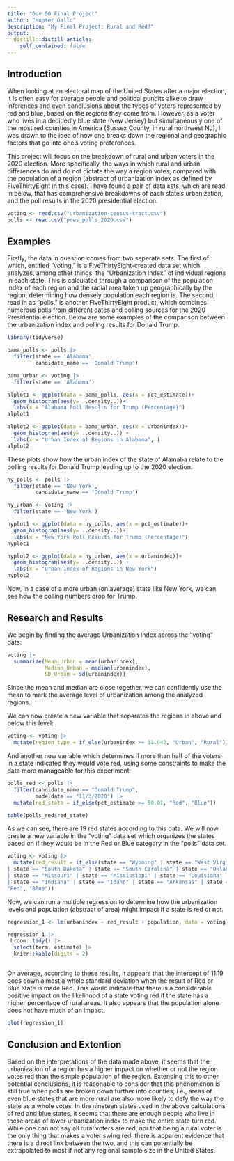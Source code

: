 ```yaml
---
title: "Gov 50 Final Project"
author: "Hunter Gallo"
description: "My Final Project: Rural and Red?"
output:
  distill::distill_article:
    self_contained: false
---
```




## Introduction

When looking at an electoral map of the United States after a major election, it is often easy for average people and political pundits alike to draw inferences and even conclusions about the types of voters represented by red and blue, based on the regions they come from. However, as a voter who lives in a decidedly blue state (New Jersey) but simultaneously one of the most red counties in America (Sussex County, in rural northwest NJ), I was drawn to the idea of how one breaks down the regional and geographic factors that go into one's voting preferences. 

This project will focus on the breakdown of rural and urban voters in the 2020 election. More specifically, the ways in which rural and urban differences do and do not dictate the way a region votes, compared with the population of a region (abstract of urbanization index as defined by FiveThirtyEight in this case). I have found a pair of data sets, which are read in below, that has comprehensive breakdowns of each state's urbanization, and the poll results in the 2020 presidential election. 

```r
voting <- read.csv("urbanization-census-tract.csv")
polls <- read.csv("pres_polls_2020.csv")
```

## Examples

Firstly, the data in question comes from two seperate sets. The first of which, entitled "voting," is a FiveThirtyEight-created data set which analyzes, among other things, the "Urbanization Index" of individual regions in each state. This is calculated through a comparison of the population index of each region and the radial area taken up geographically by the region, determining how densely population each region is. The second, read in as "polls," is another FiveThirtyEight product, which combines numerous polls from different dates and polling sources for the 2020 Presidential election. Below are some examples of the comparison between the urbanization index and polling results for Donald Trump. 

```r
library(tidyverse)

bama_polls <- polls |>
  filter(state == 'Alabama',
         candidate_name == 'Donald Trump')

bama_urban <- voting |>
  filter(state == 'Alabama')

alplot1 <- ggplot(data = bama_polls, aes(x = pct_estimate))+
  geom_histogram(aes(y= ..density..))+
  labs(x = "Alabama Poll Results for Trump (Percentage)")
alplot1

alplot2 <- ggplot(data = bama_urban, aes(x = urbanindex))+
  geom_histogram(aes(y= ..density..)) +
  labs(x = "Urban Index of Regions in Alabama", )
alplot2
```
These plots show how the urban index of the state of Alamaba relate to the polling results for Donald Trump leading up to the 2020 election. 

```r
ny_polls <- polls |>
  filter(state == 'New York',
         candidate_name == 'Donald Trump')

ny_urban <- voting |>
  filter(state == 'New York')

nyplot1 <- ggplot(data = ny_polls, aes(x = pct_estimate))+
  geom_histogram(aes(y= ..density..))+
  labs(x = "New York Poll Results for Trump (Percentage)")
nyplot1

nyplot2 <- ggplot(data = ny_urban, aes(x = urbanindex))+
  geom_histogram(aes(y= ..density..)) +
  labs(x = "Urban Index of Regions in New York")
nyplot2

```

Now, in a case of a more urban (on average) state like New York, we can see how the polling numbers drop for Trump. 

## Research and Results

We begin by finding the average Urbanization Index across the "voting" data:

```r
voting |>
  summarize(Mean_Urban = mean(urbanindex),
            Median_Urban = median(urbanindex),
            SD_Urban = sd(urbanindex))

```

Since the mean and median are close together, we can confidently use the mean to mark the average level of urbanization among the analyzed regions.

We can now create a new variable that separates the regions in above and below this level:

```r
voting <- voting |>
  mutate(region_type = if_else(urbanindex >= 11.042, "Urban", "Rural"))
```

And another new variable which determines if more than half of the voters in a state indicated they would vote red, using some constraints to make the data more manageable for this experiment:

```r
polls_red <- polls |>
  filter(candidate_name == "Donald Trump",
         modeldate == "11/3/2020") |>
  mutate(red_state = if_else(pct_estimate >= 50.01, "Red", "Blue"))

table(polls_red$red_state)
```
As we can see, there are 19 red states according to this data. We will now create a new variable in the "voting" data set which organizes the states based on if they would be in the Red or Blue category in the "polls" data set.

```r
voting <- voting |>
  mutate(red_result = if_else(state == "Wyoming" | state == "West Virginia" | state == "Utah" | state == "Tennessee" 
| state == "South Dakota" | state == "South Carolina" | state == "Oklahoma" | state == "North Dakota" | state == "Nebraska" 
| state == "Missouri" | state == "Mississippi" | state == "Louisiana" | state == "Kentucky" | state == "Kansas" 
| state == "Indiana" | state == "Idaho" | state == "Arkansas" | state == "Alaska" | state == "Alabama",
"Red", "Blue"))


```


Now, we can run a multiple regression to determine how the urbanization levels and population (abstract of area) might impact if a state is red or not. 


```r
regression_1 <- lm(urbanindex ~ red_result + population, data = voting)

regression_1 |>
 broom::tidy() |>
  select(term, estimate) |>  
  knitr::kable(digits = 2)



```
On average, according to these results, it appears that the intercept of 11.19 goes down almost a whole standard deviation when the result of Red or Blue state is made Red. This would indicate that there is a considerable positive impact on the likelihood of a state voting red if the state has a higher percentage of rural areas. It also appears that the population alone does not have much of an impact.  

```r
plot(regression_1)
```


## Conclusion and Extention

Based on the interpretations of the data made above, it seems that the urbanization of a region has a higher impact on whether or not the region votes red than the simple population of the region. Extending this to other potential conclusions, it is reasonable to consider that this phenomenon is still true when polls are broken down further into counties; i.e., areas of even blue states that are more rural are also more likely to defy the way the state as a whole votes. In the nineteen states used in the above calculations of red and blue states, it seems that there are enough people who live in these areas of lower urbanization index to make the entire state turn red. While one can not say all rural voters are red, nor that being a rural voter is the only thing that makes a voter swing red, there is apparent evidence that there is a direct link between the two, and this can potentially be extrapolated to most if not any regional sample size in the United States. 